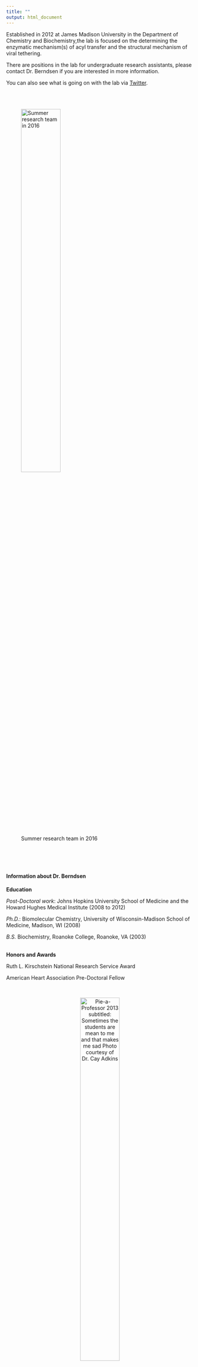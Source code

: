 ```yaml
---
title: ""
output: html_document
---
```


Established in 2012 at James Madison University in the Department of Chemistry and Biochemistry,the lab is focused on the determining the enzymatic mechanism(s) of acyl transfer and the structural mechanism of viral tethering. 

There are positions in the lab for undergraduate research assistants, please contact Dr. Berndsen if you are interested in more information.  

You can also see what is going on with the lab via [Twitter](https://twitter.com/kcat_km).

<br>
<br>


![Summer research team in 2016](images\group.png){ width=50% }

<br>
<br>
<br>


#### Information about Dr. Berndsen

**Education**

*Post-Doctoral work*: Johns Hopkins University School of Medicine and the Howard Hughes Medical Institute (2008 to 2012)

*Ph.D.*: Biomolecular Chemistry, University of Wisconsin-Madison School of Medicine, Madison, WI (2008)

*B.S.* Biochemistry, Roanoke College, Roanoke, VA (2003)

<br>
**Honors and Awards**

Ruth L. Kirschstein National Research Service Award

American Heart Association Pre-Doctoral Fellow

<br>

<center>![Pie-a-Professor 2013 subtitled: Sometimes the students are mean to me and that makes me sad *Photo courtesy of Dr. Cay Adkins*](images/DSC_0869.jpg){ width=50% }</center>

